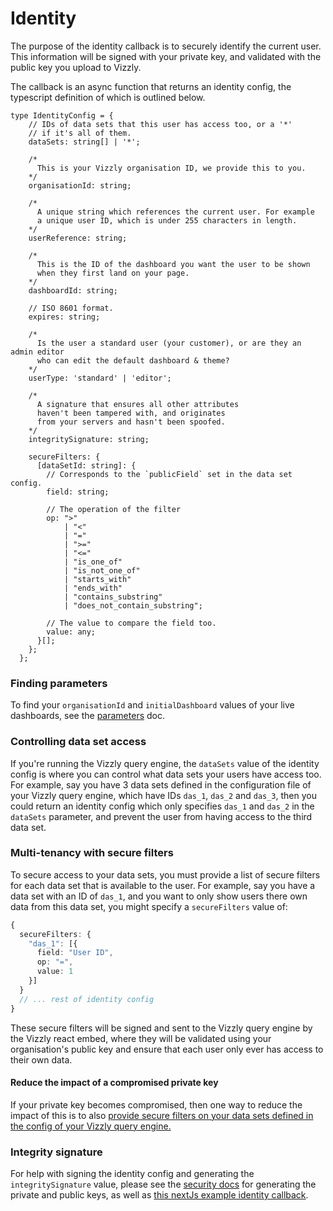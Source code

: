 # Identity

The purpose of the identity callback is to securely identify the current user. This information will be signed with your private key, and validated with the public key you upload to Vizzly.

The callback is an async function that returns an identity config, the typescript definition of which is outlined below.

```tsx
type IdentityConfig = {
    // IDs of data sets that this user has access too, or a '*'
    // if it's all of them.
    dataSets: string[] | '*';

    /*
      This is your Vizzly organisation ID, we provide this to you.
    */
    organisationId: string;

    /*
      A unique string which references the current user. For example
      a unique user ID, which is under 255 characters in length.
    */
    userReference: string;

    /*
      This is the ID of the dashboard you want the user to be shown
      when they first land on your page.
    */
    dashboardId: string;

    // ISO 8601 format.
    expires: string;

    /*
      Is the user a standard user (your customer), or are they an admin editor 
      who can edit the default dashboard & theme?
    */
    userType: 'standard' | 'editor';

    /*
      A signature that ensures all other attributes
      haven't been tampered with, and originates
      from your servers and hasn't been spoofed.
    */
    integritySignature: string;

    secureFilters: {
      [dataSetId: string]: {
        // Corresponds to the `publicField` set in the data set config.
        field: string;

        // The operation of the filter
        op: ">"
            | "<"
            | "="
            | ">="
            | "<="
            | "is_one_of"
            | "is_not_one_of"
            | "starts_with"
            | "ends_with"
            | "contains_substring"
            | "does_not_contain_substring";

        // The value to compare the field too.
        value: any;
      }[];
    };
  };
```

### Finding parameters
To find your `organisationId` and `initialDashboard` values of your live dashboards, see the [parameters](/parameters) doc.

### Controlling data set access
If you're running the Vizzly query engine, the `dataSets` value of the identity config is where you can control what data sets your
users have access too. For example, say you have 3 data sets defined in the configuration file of your Vizzly query engine, which have IDs
`das_1`, `das_2` and `das_3`, then you could return an identity config which only specifies `das_1` and `das_2` in the `dataSets` parameter, and
prevent the user from having access to the third data set.

### Multi-tenancy with secure filters
To secure access to your data sets, you must provide a list of secure filters for each data set that is available to the user. For example, say you have
a data set with an ID of `das_1`, and you want to only show users there own data from this data set, you might specify a `secureFilters` value of:

```ts
{
  secureFilters: {
    "das_1": [{
      field: "User ID",
      op: "=",
      value: 1
    }]
  }
  // ... rest of identity config
}
```

These secure filters will be signed and sent to the Vizzly query engine by the Vizzly react embed, where they will be validated using your organisation's public key and ensure that each user only ever has access to their own data.

#### Reduce the impact of a compromised private key
If your private key becomes compromised, then one way to reduce the impact of this is to also [provide secure filters on your data sets defined in the config of your Vizzly query engine.](/query-engines/self-hosted-query-engine#optional-secure-filter-guards)

### Integrity signature
For help with signing the identity config and generating the `integritySignature` value, please see the [security docs](/security) for generating the private and public keys, as well as [this nextJs example identity callback](https://github.com/vizzly-co/library-examples/blob/e6a7ee3bd167cadec5bbab65fa6d7639d5025c7a/examples/next-js/pages/api/identity.js#L29-L59).